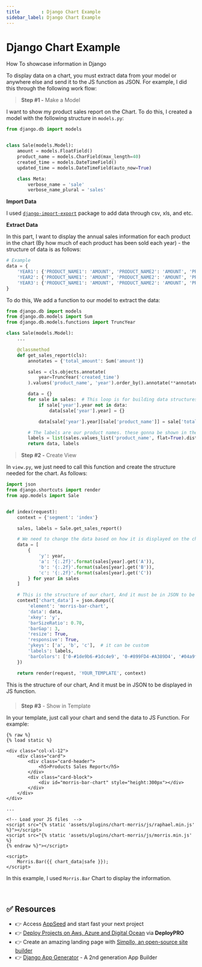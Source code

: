 ```yaml
---
title        : Django Chart Example
sidebar_label: Django Chart Example
---
```


# Django Chart Example

<SubHeading>How To showcase information in Django</SubHeading>

To display data on a chart, you must extract data from your model or anywhere else and send it to the JS function as JSON. For example, I did this through the following work flow:

> **Step #1 -** Make a Model

I want to show my product sales report on the Chart. To do this, I created a model with the following structure in `models.py`:

```python
from django.db import models


class Sale(models.Model):
    amount = models.FloatField()
    product_name = models.CharField(max_length=40)
    created_time = models.DateTimeField()
    updated_time = models.DateTimeField(auto_now=True)

    class Meta:
        verbose_name = 'sale'
        verbose_name_plural = 'sales'
```

**Import Data**

I used [`django-import-export`](https://django-import-export.readthedocs.io/en/latest/installation.html) package to add data through csv, xls, and etc.

**Extract Data**

In this part, I want to display the annual sales information for each product in the chart (By how much of each product has been sold each year) - the structure of data is as follows:

```python
# Example
data = {
    'YEAR1': {'PRODUCT_NAME1': 'AMOUNT', 'PRODUCT_NAME2': 'AMOUNT', 'PRODUCT_NAME3': 'AMOUNT'},
    'YEAR2': {'PRODUCT_NAME1': 'AMOUNT', 'PRODUCT_NAME2': 'AMOUNT', 'PRODUCT_NAME3': 'AMOUNT'},
    'YEAR3': {'PRODUCT_NAME1': 'AMOUNT', 'PRODUCT_NAME2': 'AMOUNT', 'PRODUCT_NAME3': 'AMOUNT'},
}
```

To do this, We add a function to our model to extract the data:

```python
from django.db import models
from django.db.models import Sum
from django.db.models.functions import TruncYear

class Sale(models.Model):
    ...

    @classmethod
    def get_sales_report(cls):
        annotates = {'total_amount': Sum('amount')}

        sales = cls.objects.annotate(
            year=TruncYear('created_time')
        ).values('product_name', 'year').order_by().annotate(**annotates)

        data = {}
        for sale in sales:  # This loop is for building data structures.
            if sale['year'].year not in data:
                data[sale['year'].year] = {}

            data[sale['year'].year][sale['product_name']] = sale['total_amount']

        # The labels are our product names. these gonna be shown in the chart
        labels = list(sales.values_list('product_name', flat=True).distinct())
        return data, labels
```

> **Step #2 -** Create View

In `view.py`, we just need to call this function and create the structure needed for the chart. As follows:

```python
import json
from django.shortcuts import render
from app.models import Sale


def index(request):
    context = {'segment': 'index'}

    sales, labels = Sale.get_sales_report()

    # We need to change the data based on how it is displayed on the chart.
    data = [
        {
            'y': year,
            'a': '{:.2f}'.format(sales[year].get('A')),
            'b': '{:.2f}'.format(sales[year].get('B')),
            'c': '{:.2f}'.format(sales[year].get('C'))
        } for year in sales
    ]

    # This is the structure of our chart, And it must be in JSON to be displayed in JS function.
    context['chart_data'] = json.dumps({
        'element': 'morris-bar-chart',
        'data': data,
        'xkey': 'y',
        'barSizeRatio': 0.70,
        'barGap': 3,
        'resize': True,
        'responsive': True,
        'ykeys': ['a', 'b', 'c'],  # it can be custom
        'labels': labels,
        'barColors': ['0-#1de9b6-#1dc4e9', '0-#899FD4-#A389D4', '#04a9f5']  # it can be custom
    })

    return render(request, 'YOUR_TEMPLATE', context)
```

This is the structure of our chart, And it must be in JSON to be displayed in JS function.

###

> **Step #3** - Show in Template

In your template, just call your chart and send the data to JS Function. For example:

```markup
{% raw %}
{% load static %}

<div class="col-xl-12">
    <div class="card">
        <div class="card-header">
            <h5>Products Sales Report</h5>
        </div>
        <div class="card-block">
            <div id="morris-bar-chart" style="height:300px"></div>
        </div>
    </div>
</div>

...

<!-- Load your JS files  -->
<script src="{% static 'assets/plugins/chart-morris/js/raphael.min.js' %}"></script>
<script src="{% static 'assets/plugins/chart-morris/js/morris.min.js' %}
{% endraw %}"></script>

<script>
    Morris.Bar({{ chart_data|safe }});
</script>
```

In this example, I used `Morris.Bar` Chart to display the information.

<br />

## ✅ Resources 

- 👉 Access [AppSeed](https://appseed.us/) and start fast your next project
- 👉 [Deploy Projects on Aws, Azure and Digital Ocean](https://www.docs.deploypro.dev/) via **DeployPRO**
- 👉 Create an amazing landing page with [Simpllo, an open-source site builder](https://www.simpllo.com/)
- 👉 [Django App Generator](https://app-generator.dev/django/) - A 2nd generation App Builder

